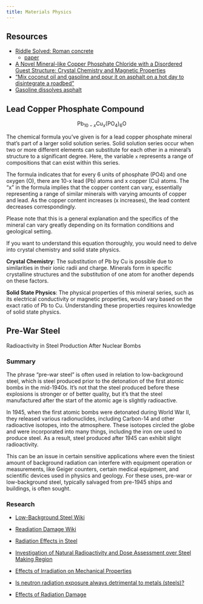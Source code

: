 ```yaml
---
title: Materials Physics
---
```


## Resources

- [Riddle Solved: Roman concrete](https://news.mit.edu/2023/roman-concrete-durability-lime-casts-0106)
    - [paper](https://www.science.org/doi/10.1126/sciadv.add1602)
- [A Novel Mineral-like Copper Phosphate Chloride with a Disordered Guest Structure: Crystal Chemistry and Magnetic Properties](https://www.ncbi.nlm.nih.gov/pmc/articles/PMC8876330/)
- ["Mix coconut oil and gasoline and pour it on asphalt on a hot day to disintegrate a roadbed"](https://twitter.com/FalconryFinance/status/1674413030967504896)
- [Gasoline dissolves asphalt](https://www.youtube.com/watch?v=L6hsYSDO-Nw)

## Lead Copper Phosphate Compound

$$
\mathrm{Pb}_{10-x} \mathrm{Cu}_x\left(\mathrm{PO}_4\right)_6 \mathrm{O}
$$

The chemical formula you've given is for a lead copper phosphate mineral that's part of a larger solid solution series. Solid solution series occur when two or more different elements can substitute for each other in a mineral's structure to a significant degree. Here, the variable `x` represents a range of compositions that can exist within this series.

The formula indicates that for every 6 units of phosphate (PO4) and one oxygen (O), there are 10-x lead (Pb) atoms and x copper (Cu) atoms. The "x" in the formula implies that the copper content can vary, essentially representing a range of similar minerals with varying amounts of copper and lead. As the copper content increases (x increases), the lead content decreases correspondingly. 

Please note that this is a general explanation and the specifics of the mineral can vary greatly depending on its formation conditions and geological setting.

If you want to understand this equation thoroughly, you would need to delve into crystal chemistry and solid state physics.

**Crystal Chemistry**: The substitution of Pb by Cu is possible due to similarities in their ionic radii and charge. Minerals form in specific crystalline structures and the substitution of one atom for another depends on these factors.

**Solid State Physics**: The physical properties of this mineral series, such as its electrical conductivity or magnetic properties, would vary based on the exact ratio of Pb to Cu. Understanding these properties requires knowledge of solid state physics.

## Pre-War Steel

Radioactivity in Steel Production After Nuclear Bombs

### Summary

The phrase "pre-war steel" is often used in relation to low-background steel, which is steel produced prior to the detonation of the first atomic bombs in the mid-1940s. It's not that the steel produced before these explosions is stronger or of better quality, but it's that the steel manufactured after the start of the atomic age is slightly radioactive.

In 1945, when the first atomic bombs were detonated during World War II, they released various radionuclides, including Carbon-14 and other radioactive isotopes, into the atmosphere. These isotopes circled the globe and were incorporated into many things, including the iron ore used to produce steel. As a result, steel produced after 1945 can exhibit slight radioactivity. 

This can be an issue in certain sensitive applications where even the tiniest amount of background radiation can interfere with equipment operation or measurements, like Geiger counters, certain medical equipment, and scientific devices used in physics and geology. For these uses, pre-war or low-background steel, typically salvaged from pre-1945 ships and buildings, is often sought.

### Research

- [Low-Background Steel Wiki](https://en.wikipedia.org/wiki/Low-background_steel)
- [Readiation Damage Wiki](https://en.wikipedia.org/wiki/Radiation_damage)
- [Radiation Effects in Steel](https://www.astm.org/stp39595s.html#:~:text=On%20theoretical%20grounds%20and%20on,for%20the%20increased%20strength%20and)
- [Investigation of Natural Radioactivity and Dose Assessment over Steel Making Region](https://www.scirp.org/pdf/oje_2020062313574632.pdf)
- [Effects of Irradiation on Mechanical Properties](https://www.osti.gov/etdeweb/servlets/purl/322678)
- [Is neutron radiation exposure always detrimental to metals (steels)?](https://www.nature.com/articles/308051a0)

- [Effects of Radiation Damage](Effects of Radiation Damage)